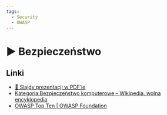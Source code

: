 ```yaml
---
tags:
  - Security
  - OWASP
---
```



# ▶️ Bezpieczeństwo

<YouTubePlayer videoId="4aCdmTydcDA" />

## Linki

- [📄 Slajdy prezentacji w PDF’ie](/download/slidev/1-7-1-bezpieczenstwo.pdf)
- [Kategoria:Bezpieczeństwo komputerowe – Wikipedia, wolna encyklopedia](https://pl.wikipedia.org/wiki/Kategoria:Bezpiecze%C5%84stwo_komputerowe)
- [OWASP Top Ten | OWASP Foundation](https://owasp.org/www-project-top-ten/)
